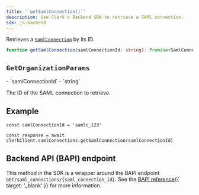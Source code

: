```yaml
---
title: '`getSamlConnection()`'
description: Use Clerk's Backend SDK to retrieve a SAML connection.
sdk: js-backend
---
```


Retrieves a [`SamlConnection`](/docs/references/backend/types/backend-saml-connection) by its ID.

```ts
function getSamlConnection(samlConnectionId: string): Promise<SamlConnection>
```

## `GetOrganizationParams`

<Properties>
  - `samlConnectionId`
  - `string`

  The ID of the SAML connection to retrieve.
</Properties>

## Example

<Include src="_partials/backend/usage" />

```tsx
const samlConnectionId = 'samlc_123'

const response = await clerkClient.samlConnections.getSamlConnection(samlConnectionId)
```

## Backend API (BAPI) endpoint

This method in the SDK is a wrapper around the BAPI endpoint `GET/saml_connections/{saml_connection_id}`. See the [BAPI reference](/docs/reference/backend-api/tag/saml-connections/get/saml_connections/\{saml_connection_id}){{ target: '_blank' }} for more information.
